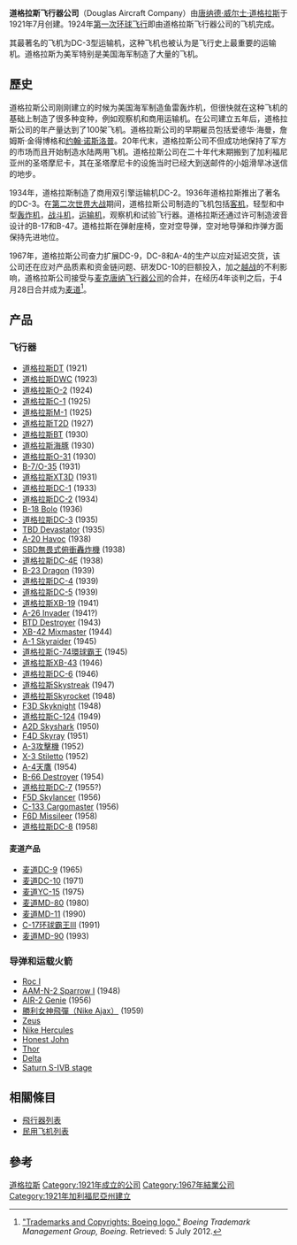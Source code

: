{{Infobox Company 
|company_name = <big>Douglas Aircraft Company<br/>道格拉斯飞行器公司</big>
|company_logo = File:Douglas logo.png
|fate = 與[[麦克唐纳飞行器公司|麦克唐纳飞行器公司]]合并
|foundation = 1921年
|defunct = 1967年
|location = {{USA}}[[加州|加州]][[聖塔莫尼卡|聖塔莫尼卡]]、[[長灘|長灘]]
|successor = [[麦道|麦道]]
}}
'''道格拉斯飞行器公司'''（Douglas Aircraft Company）由[[老唐纳德·威尔士·道格拉斯|唐纳德·威尔士·道格拉斯]]于1921年7月创建。1924年[[首次环球飞行|第一次环球飞行]]即由道格拉斯飞行器公司的飞机完成。

其最著名的飞机为DC-3型运输机，这种飞机也被认为是飞行史上最重要的运输机。道格拉斯为美军特别是美国海军制造了大量的飞机。

==歷史==
道格拉斯公司刚刚建立的时候为美国海军制造鱼雷轰炸机，但很快就在这种飞机的基础上制造了很多种变种，例如观察机和商用运输机。在公司建立五年后，道格拉斯公司的年产量达到了100架飞机。道格拉斯公司的早期雇员包括爱德华·海曼，詹姆斯·金得博格和[[约翰·诺斯洛普|约翰·诺斯洛普]]。20年代末，道格拉斯公司不但成功地保持了军方的市场而且开始制造水陆两用飞机。道格拉斯公司在二十年代末期搬到了加利福尼亚州的圣塔摩尼卡，其在圣塔摩尼卡的设施当时已经大到送邮件的小姐滑旱冰送信的地步。

1934年，道格拉斯制造了商用双引擎运输机DC-2。1936年道格拉斯推出了著名的DC-3。在[[第二次世界大战|第二次世界大战]]期间，道格拉斯公司制造的飞机包括[[客机|客机]]，轻型和中型[[轰炸机|轰炸机]]，[[战斗机|战斗机]]，[[运输机|运输机]]，观察机和试验飞行器。道格拉斯还通过许可制造波音设计的B-17和B-47。道格拉斯在弹射座椅，空对空导弹，空对地导弹和炸弹方面保持先进地位。

1967年，道格拉斯公司奋力扩展DC-9，DC-8和A-4的生产以应对延迟交货，该公司还在应对产品质素和资金链问题、研发DC-10的巨额投入，加之[[越战|越战]]的不利影响，道格拉斯公司接受与[[麦克唐纳飞行器公司|麦克唐纳飞行器公司]]的合并，在经历4年谈判之后，于4月28日合并成为[[麦道|麦道]]<ref>[http://www.boeing.com/companyoffices/aboutus/corpid/ "Trademarks and Copyrights: Boeing logo."] {{webarchive|url=https://web.archive.org/web/20120621005913/http://www.boeing.com/companyoffices/aboutus/corpid/ |date=2012-06-21 }} ''Boeing Trademark Management Group, Boeing''. Retrieved: 5 July 2012.</ref>。

==产品==
===飞行器===
*[[道格拉斯DT|道格拉斯DT]] (1921)
*[[道格拉斯DWC|道格拉斯DWC]] (1923)
*[[道格拉斯O-2|道格拉斯O-2]] (1924)
*[[道格拉斯C-1|道格拉斯C-1]] (1925)
*[[道格拉斯M-1|道格拉斯M-1]] (1925)
*[[道格拉斯T2D|道格拉斯T2D]] (1927)
*[[道格拉斯BT|道格拉斯BT]] (1930)
*[[道格拉斯海豚|道格拉斯海豚]] (1930)
*[[道格拉斯O-31|道格拉斯O-31]] (1930)
*[[道格拉斯Y1B-7|B-7/O-35]] (1931)
*[[道格拉斯XT3D|道格拉斯XT3D]] (1931)
*[[道格拉斯DC-1|道格拉斯DC-1]] (1933)
*[[道格拉斯DC-2|道格拉斯DC-2]] (1934)
*[[B-18|B-18 Bolo]] (1936)
*[[道格拉斯DC-3|道格拉斯DC-3]] (1935)
*[[TBD|TBD Devastator]] (1935)
*[[A-20浩劫攻擊機|A-20 Havoc]] (1938)
*[[SBD無畏式俯衝轟炸機|SBD無畏式俯衝轟炸機]] (1938)
*[[DC-4|道格拉斯DC-4E]]  (1938)
*[[B-23_Dragon|B-23 Dragon]] (1939)
*[[道格拉斯DC-4|道格拉斯DC-4]] (1939)
*[[道格拉斯DC-5|道格拉斯DC-5]] (1939)
*[[道格拉斯XB-19|道格拉斯XB-19]]  (1941)
*[[A-26_Invader|A-26 Invader]] (1941?)
*[[BTD_Destroyer|BTD Destroyer]] (1943)
*[[XB-42_Mixmaster|XB-42 Mixmaster]] (1944)
*[[A-1_Skyraider|A-1 Skyraider]] (1945)
*[[道格拉斯C-74|道格拉斯C-74環球霸王]] (1945)
*[[道格拉斯XB-43|道格拉斯XB-43]] (1946)
*[[道格拉斯DC-6|道格拉斯DC-6]] (1946)
*[[道格拉斯Skystreak|道格拉斯Skystreak]] (1947)
*[[道格拉斯Skyrocket|道格拉斯Skyrocket]] (1948)
*[[F3D_Skyknight|F3D Skyknight]] (1948)
*[[道格拉斯C-124|道格拉斯C-124]] (1949)
*[[A2D_Skyshark|A2D Skyshark]] (1950)
*[[F4D_Skyray|F4D Skyray]] (1951)
*[[A-3攻擊機|A-3攻擊機]] (1952)
*[[X-3_Stiletto|X-3 Stiletto]] (1952)
*[[A-4|A-4天鷹]] (1954)
*[[B-66_Destroyer|B-66 Destroyer]] (1954)
*[[道格拉斯DC-7|道格拉斯DC-7]] (1955?)
*[[F5D_Skylancer|F5D Skylancer]] (1956)
*[[C-133_Cargomaster|C-133 Cargomaster]] (1956)
*[[F6D_Missileer|F6D Missileer]] (1958)
*[[道格拉斯DC-8|道格拉斯DC-8]] (1958)
====麦道产品====
*[[麦道DC-9|麦道DC-9]] (1965)
*[[麦道DC-10|麦道DC-10]] (1971)
*[[麦道YC-15|麦道YC-15]] (1975)
*[[麦道MD-80|麦道MD-80]] (1980)
*[[麦道MD-11|麦道MD-11]] (1990)
*[[波音C-17环球霸王III|C-17环球霸王III]] (1991)
*[[麦道MD-90|麦道MD-90]] (1993)

=== 导弹和运载火箭 ===
*[[Roc_I|Roc I]]
*[[AIM-7_Sparrow|AAM-N-2 Sparrow I]] (1948)
*[[AIR-2_Genie|AIR-2 Genie]] (1956)
*[[勝利女神飛彈|勝利女神飛彈（Nike Ajax）]] (1959)
*[[Zeus_(missile)|Zeus]]
*[[勝利女神飛彈|Nike Hercules]]
*[[Honest_John|Honest John]]
*[[Thor_(missile)|Thor]]
*[[Delta_rocket|Delta]]
*[[S-IVB|Saturn S-IVB stage]]

==相關條目==
*[[飛行器列表|飛行器列表]]
*[[民用飞机列表|民用飞机列表]]

==參考==
{{Reflist}}

{{航天航空列表集}}
{{Douglas Airliners}}
{{Douglas aircraft}}

{{DEFAULTSORT:Douglas Aircraft Company}}
[[Category:道格拉斯|]]
[[Category:1921年成立的公司|Category:1921年成立的公司]]
[[Category:1967年結業公司|Category:1967年結業公司]]
[[Category:1921年加利福尼亞州建立|Category:1921年加利福尼亞州建立]]